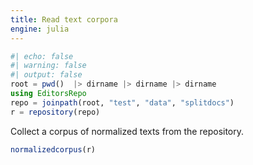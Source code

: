 ```yaml
---
title: Read text corpora
engine: julia
---
```




```julia
#| echo: false
#| warning: false
#| output: false
root = pwd()  |> dirname |> dirname |> dirname
using EditorsRepo
repo = joinpath(root, "test", "data", "splitdocs")
r = repository(repo)
```


Collect a corpus of normalized texts from the repository.


```julia
normalizedcorpus(r)
```